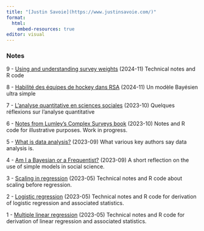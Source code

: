 ```yaml
---
title: "[Justin Savoie](https://www.justinsavoie.com/)"
format:
  html:
    embed-resources: true
editor: visual
---
```


### Notes

9 - [Using and understanding survey weights](Weights-understanding.html) (2024-11) Technical notes and R code

8 - [Habilité des équipes de hockey dans RSA](hockey-abilities.html) (2024-11) Un modèle Bayésien ultra simple

7 - [L'analyse quantitative en sciences sociales](Analyse-Quanti-Sciences-Sociales.html) (2023-10) Quelques réflexions sur l'analyse quantitative

6 - [Notes from Lumley's Complex Surveys book](Lumley-Complex-Surveys.html) (2023-10) Notes and R code for illustrative purposes. Work in progress.

5 - [What is data analysis?](data-analysis.html) (2023-09) What various key authors say data analysis is.

4 - [Am I a Bayesian or a Frequentist?](being-bayesian-frequentist.html) (2023-09) A short reflection on the use of simple models in social science.

3 - [Scaling in regression](scaling-in-regression.html) (2023-05) Technical notes and R code about scaling before regression.

2 - [Logistic regression](logistic-regression.html) (2023-05) Technical notes and R code for derivation of logistic regression and associated statistics.

1 - [Multiple linear regression](multiple-linear-regression.html) (2023-05) Technical notes and R code for derivation of linear regression and associated statistics.
